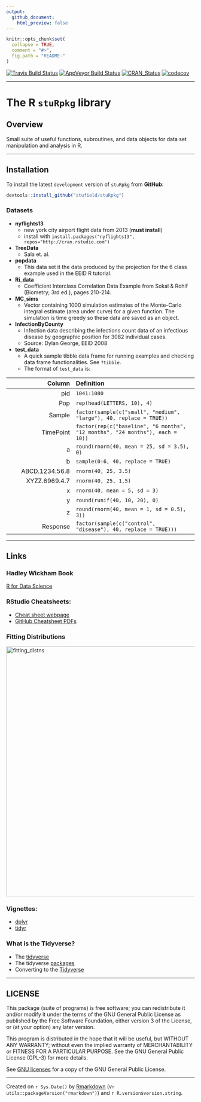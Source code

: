 ```yaml
---
output:
  github_document:
    html_preview: false
---
```



<!-- README.md is generated from README.Rmd. Please edit that file -->


```r
knitr::opts_chunk$set(
  collapse = TRUE,
  comment = "#>",
  fig.path = "README-"
)
```

[![Travis Build Status](https://travis-ci.org/stufield/stuRpkg.svg?branch=master)](https://travis-ci.org/stufield/stuRpkg)
[![AppVeyor Build Status](https://ci.appveyor.com/api/projects/status/github/stufield/stuRpkg?branch=master&svg=true)](https://ci.appveyor.com/project/stufield/stuRpkg)
[![CRAN_Status](http://www.r-pkg.org/badges/version/stuRpkg)](https://cran.r-project.org/package=stuRpkg)
[![codecov](https://codecov.io/gh/stufield/stuRpkg/branch/master/graph/badge.svg)](https://codecov.io/gh/stufield/stuRpkg)

--------------------

# The R `stuRpkg` library


## Overview
Small suite of useful functions, subroutines, and data objects for
data set manipulation and analysis in R.


-------------------


## Installation
To install the latest `development` version of `stuRpkg` from **GitHub**:

```r
devtools::install_github("stufield/stuRpkg")
```


### Datasets

* **nyflights13**
  + new york city airport flight data from 2013 (**must install**)
  + install with `install.packages("nyflights13", repos="http://cran.rstudio.com")`
* **TreeData**
  + Sala et. al.
* **popdata**
  + This data set it the data produced by the projection for
    the 6 class example used in the EEID R tutorial.
* **Ri_data**
  + Coefficient Interclass Correlation Data Example from Sokal & Rohlf
    (Biometry; 3rd ed.), pages 210-214.
* **MC_sims**
  + Vector containing 1000 simulation estimates of the 
    Monte-Carlo integral estimate (area under curve) for a 
    given function. The simulation is time greedy so these 
    data are saved as an object.
* **InfectionByCounty**
  + Infection data describing the infections count data of an infectious disease
    by geographic position for 3082 individual cases.
  + Source: Dylan George, EEID 2008
* **test_data**
  + A quick sample tibble data frame for running examples and 
    checking data frame functionalities. See `?tibble`.
  + The format of `test_data` is:

| Column          | Definition                  |
| --------------: | :-------------------------- | 
| pid             | `1041:1080`                 |
| Pop             | `rep(head(LETTERS, 10), 4)` |
| Sample          | `factor(sample(c("small", "medium", "large"), 40, replace = TRUE))`           |
| TimePoint       | `factor(rep(c("baseline", "6 months", "12 months", "24 months"), each = 10))` |
| a               | `round(rnorm(40, mean = 25, sd = 3.5), 0)` |
| b               | `sample(0:6, 40, replace = TRUE)`          |
| ABCD.1234.56.8  | `rnorm(40, 25, 3.5)`                       |
| XYZZ.6969.4.7   | `rnorm(40, 25, 1.5)`                       |
| x               | `rnorm(40, mean = 5, sd = 3)`              |
| y               | `round(runif(40, 10, 20), 0)`              |
| z               | `round(rnorm(40, mean = 1, sd = 0.5), 3))` |
| Response        | `factor(sample(c("control", "disease"), 40, replace = TRUE)))` |


-------------------------

## Links
### Hadley Wickham Book
[R for Data Science](http://r4ds.had.co.nz/)

### RStudio Cheatsheets:
* [Cheat sheet webpage](https://www.rstudio.com/resources/cheatsheets/)
* [GitHub Cheatsheet PDFs](https://github.com/rstudio/cheatsheets)

### Fitting Distributions
<img width="669" alt="fitting_distns" src="https://user-images.githubusercontent.com/25203086/39655576-b7d5595a-4fb7-11e8-9f1a-01714d304afd.png">

### Vignettes:
  * [dplyr](https://cran.r-project.org/web/packages/dplyr/vignettes/dplyr.html)
  * [tidyr](http://cran.r-project.org/web/packages/tidyr/vignettes/tidy-data.html)

### What is the Tidyverse?

  * The [tidyverse](https://www.tidyverse.org/)
  * The tidyverse [packages](https://www.tidyverse.org/packages/)
  * Converting to the [Tidyverse](http://www.significantdigits.org/2017/10/switching-from-base-r-to-tidyverse/)


---------------------------


## LICENSE
This package (suite of programs) is free software; you can redistribute 
it and/or modify it under the terms of the GNU General Public License 
as published by the Free Software Foundation, either version 3 of the 
License, or (at your option) any later version.

This program is distributed in the hope that it will be useful,
but WITHOUT ANY WARRANTY; without even the implied warranty of
MERCHANTABILITY or FITNESS FOR A PARTICULAR PURPOSE.  See the
GNU General Public License (GPL-3) for more details.

See [GNU licenses](http://www.gnu.org/licenses/) for a copy of the 
GNU General Public License.



------------------------------

Created on `r Sys.Date()` by [Rmarkdown](https://github.com/rstudio/rmarkdown)
(v`r utils::packageVersion("rmarkdown")`) and `r R.version$version.string`. 
